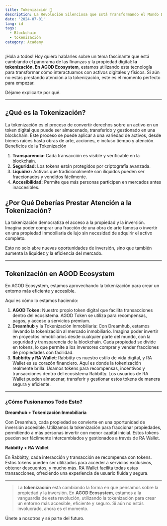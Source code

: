 ```yaml
---
title: Tokenización 🤑
description: La Revolución Silenciosa que Está Transformando el Mundo Digital.
date: '2024-07-01'
lang: id
tags:
  - Blockchain
  - tokenización
category: Academy
---
```



¡Hola a todos! Hoy quiero hablarles sobre un tema fascinante que está cambiando el panorama de las finanzas y la propiedad digital: **la tokenización. En AGOD Ecosystem**, estamos utilizando esta tecnología para transformar cómo interactuamos con activos digitales y físicos. Si aún no estás prestando atención a la tokenización, este es el momento perfecto para empezar. 

Déjame explicarte por qué. 


---

## ¿Qué es la Tokenización?

La tokenización es el proceso de convertir derechos sobre un activo en un token digital que puede ser almacenado, transferido y gestionado en una blockchain. Este proceso se puede aplicar a una variedad de activos, desde bienes raíces hasta obras de arte, acciones, e incluso tiempo y atención.
Beneficios de la Tokenización

1. **Transparencia:** Cada transacción es visible y verificable en la blockchain.
2. **Seguridad:** Los tokens están protegidos por criptografía avanzada.
3. **Liquidez:** Activos que tradicionalmente son ilíquidos pueden ser fraccionados y vendidos fácilmente.
4. **Accesibilidad:** Permite que más personas participen en mercados antes inaccesibles.

## ¿Por Qué Deberías Prestar Atención a la Tokenización?

La tokenización democratiza el acceso a la propiedad y la inversión. Imagina poder comprar una fracción de una obra de arte famosa o invertir en una propiedad inmobiliaria de lujo sin necesidad de adquirir el activo completo. 

Esto no solo abre nuevas oportunidades de inversión, sino que también aumenta la liquidez y la eficiencia del mercado.

---

## Tokenización en AGOD Ecosystem

En AGOD Ecosystem, estamos aprovechando la tokenización para crear un entorno más eficiente y accesible. 

Aquí es cómo lo estamos haciendo:

1. **AGOD Token:** Nuestro propio token digital que facilita transacciones dentro del ecosistema. AGOD Token se utiliza para recompensas, pagos, y acceso a servicios premium.
2. **Dreamhub** y la Tokenización Inmobiliaria: Con Dreamhub, estamos llevando la tokenización al mercado inmobiliario. Imagina poder invertir en proyectos inmobiliarios desde cualquier parte del mundo, con la seguridad y transparencia de la blockchain. Cada propiedad se divide en tokens, lo que permite a los inversores comprar y vender fracciones de propiedades con facilidad.
3. **Rabbitty y RA Wallet**: Rabbitty es nuestro estilo de vida digital, y RA Wallet es su corazón financiero. Aquí es donde la tokenización realmente brilla. Usamos tokens para recompensas, incentivos y transacciones dentro del ecosistema Rabbitty. Los usuarios de RA Wallet pueden almacenar, transferir y gestionar estos tokens de manera segura y eficiente.


---

### ¿Cómo Fusionamos Todo Esto?

**Dreamhub + Tokenización Inmobiliaria**

Con Dreamhub, cada propiedad se convierte en una oportunidad de inversión accesible. Utilizamos la tokenización para fraccionar propiedades, permitiendo a más personas invertir con menor capital inicial. Estos tokens pueden ser fácilmente intercambiados y gestionados a través de RA Wallet.

**Rabbitty + RA Wallet**

En Rabbitty, cada interacción y transacción se recompensa con tokens. Estos tokens pueden ser utilizados para acceder a servicios exclusivos, obtener descuentos, y mucho más. RA Wallet facilita todas estas transacciones, ofreciendo una experiencia de usuario fluida y segura.


---

> La **tokenización** está cambiando la forma en que pensamos sobre la propiedad y la inversión. En **AGOD Ecosystem**, estamos a la vanguardia de esta revolución, utilizando la tokenización para crear un entorno más accesible, eficiente y seguro. Si aún no estás involucrado, ahora es el momento. 

Únete a nosotros y sé parte del futuro.

